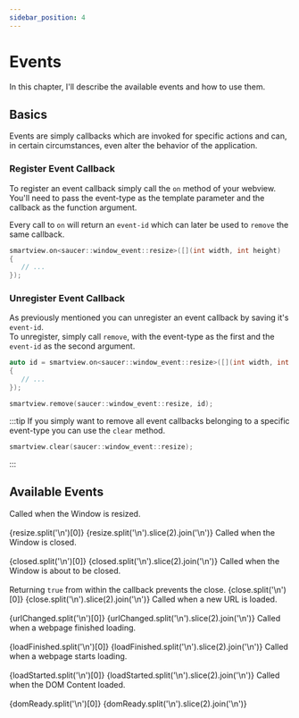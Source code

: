 ```yaml
---
sidebar_position: 4
---
```




# Events

In this chapter, I'll describe the available events and how to use them.

## Basics

Events are simply callbacks which are invoked for specific actions and can, in certain circumstances, even alter the behavior of the application.

### Register Event Callback

To register an event callback simply call the `on` method of your webview.  
You'll need to pass the event-type as the template parameter and the callback as the function argument.

Every call to `on` will return an `event-id` which can later be used to `remove` the same callback.

```cpp title="Example Callback (Resize Window)"
smartview.on<saucer::window_event::resize>([](int width, int height)
{
   // ...
});
```

### Unregister Event Callback

As previously mentioned you can unregister an event callback by saving it's `event-id`.  
To unregister, simply call `remove`, with the event-type as the first and the `event-id` as the second argument.

```cpp title="Example Callback Removal"
auto id = smartview.on<saucer::window_event::resize>([](int width, int height)
{
   // ...
});

smartview.remove(saucer::window_event::resize, id);
```

:::tip
If you simply want to remove all event callbacks belonging to a specific event-type you can use the `clear` method.

```cpp title="Clearing all Resize Callbacks"
smartview.clear(saucer::window_event::resize);
```

:::

## Available Events

<Tabs block>
  <TabItem value="window" label="Window">
    <Tabs>
      <TabItem value="resize" label="Resize">
        Called when the Window is resized.
        <br />
        <br />
        <CodeBlock language="cpp" title="Signature">
          {resize.split('\n')[0]}
        </CodeBlock>
        <CodeBlock language="cpp" title="Example">
          {resize.split('\n').slice(2).join('\n')}
        </CodeBlock>
      </TabItem>
      <TabItem value="closed" label="Closed">
        Called when the Window is closed.
        <br />
        <br />
        <CodeBlock language="cpp" title="Signature">
          {closed.split('\n')[0]}
        </CodeBlock>
        <CodeBlock language="cpp" title="Example">
          {closed.split('\n').slice(2).join('\n')}
        </CodeBlock>
      </TabItem>
      <TabItem value="close" label="Close">
        Called when the Window is about to be closed.
        <br />
        <br />
        <Admonition type="info">
          Returning <code>true</code> from within the callback prevents the close.
        </Admonition>
        <CodeBlock language="cpp" title="Signature">
          {close.split('\n')[0]}
        </CodeBlock>
        <CodeBlock language="cpp" title="Example">
          {close.split('\n').slice(2).join('\n')}
        </CodeBlock>
      </TabItem>
    </Tabs>
  </TabItem>
  <TabItem value="webview" label="WebView">
    <Tabs>
      <TabItem value="url-changed" label="URL Changed">
        Called when a new URL is loaded.
        <br />
        <br />
        <CodeBlock language="cpp" title="Signature">
          {urlChanged.split('\n')[0]}
        </CodeBlock>
        <CodeBlock language="cpp" title="Example">
          {urlChanged.split('\n').slice(2).join('\n')}
        </CodeBlock>
      </TabItem>
      <TabItem value="load-finished" label="Load Finished">
        Called when a webpage finished loading.
        <br />
        <br />
        <CodeBlock language="cpp" title="Signature">
          {loadFinished.split('\n')[0]}
        </CodeBlock>
        <CodeBlock language="cpp" title="Example">
          {loadFinished.split('\n').slice(2).join('\n')}
        </CodeBlock>
      </TabItem>
      <TabItem value="load-started" label="Load Started">
        Called when a webpage starts loading.
        <br />
        <br />
        <CodeBlock language="cpp" title="Signature">
          {loadStarted.split('\n')[0]}
        </CodeBlock>
        <CodeBlock language="cpp" title="Example">
          {loadStarted.split('\n').slice(2).join('\n')}
        </CodeBlock>
      </TabItem>
      <TabItem value="dom-ready" label="DOM Ready">
        Called when the DOM Content loaded.
        <br />
        <br />
        <CodeBlock language="cpp" title="Signature">
          {domReady.split('\n')[0]}
        </CodeBlock>
        <CodeBlock language="cpp" title="Example">
          {domReady.split('\n').slice(2).join('\n')}
        </CodeBlock>
      </TabItem>
    </Tabs>
  </TabItem>
</Tabs>
